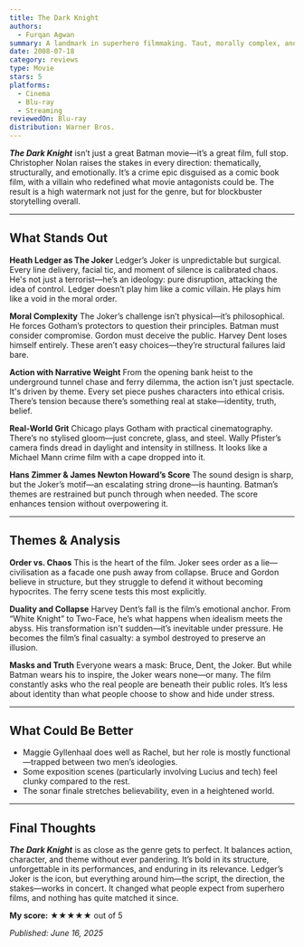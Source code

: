 ```yaml
---
title: The Dark Knight
authors:
  - Furqan Agwan
summary: A landmark in superhero filmmaking. Taut, morally complex, and anchored by Heath Ledger’s unforgettable Joker, The Dark Knight is still the genre’s gold standard.
date: 2008-07-18
category: reviews
type: Movie
stars: 5
platforms:
  - Cinema
  - Blu-ray
  - Streaming
reviewedOn: Blu-ray
distribution: Warner Bros.
---
```


_**The Dark Knight**_ isn’t just a great Batman movie—it’s a great film, full stop. Christopher Nolan raises the stakes in every direction: thematically, structurally, and emotionally. It’s a crime epic disguised as a comic book film, with a villain who redefined what movie antagonists could be. The result is a high watermark not just for the genre, but for blockbuster storytelling overall.

---

## What Stands Out

**Heath Ledger as The Joker**
Ledger’s Joker is unpredictable but surgical. Every line delivery, facial tic, and moment of silence is calibrated chaos. He's not just a terrorist—he’s an ideology: pure disruption, attacking the idea of control. Ledger doesn’t play him like a comic villain. He plays him like a void in the moral order.

**Moral Complexity**
The Joker’s challenge isn’t physical—it’s philosophical. He forces Gotham’s protectors to question their principles. Batman must consider compromise. Gordon must deceive the public. Harvey Dent loses himself entirely. These aren’t easy choices—they’re structural failures laid bare.

**Action with Narrative Weight**
From the opening bank heist to the underground tunnel chase and ferry dilemma, the action isn't just spectacle. It's driven by theme. Every set piece pushes characters into ethical crisis. There’s tension because there’s something real at stake—identity, truth, belief.

**Real-World Grit**
Chicago plays Gotham with practical cinematography. There’s no stylised gloom—just concrete, glass, and steel. Wally Pfister’s camera finds dread in daylight and intensity in stillness. It looks like a Michael Mann crime film with a cape dropped into it.

**Hans Zimmer & James Newton Howard’s Score**
The sound design is sharp, but the Joker’s motif—an escalating string drone—is haunting. Batman’s themes are restrained but punch through when needed. The score enhances tension without overpowering it.

---

## Themes & Analysis

**Order vs. Chaos**
This is the heart of the film. Joker sees order as a lie—civilisation as a facade one push away from collapse. Bruce and Gordon believe in structure, but they struggle to defend it without becoming hypocrites. The ferry scene tests this most explicitly.

**Duality and Collapse**
Harvey Dent’s fall is the film’s emotional anchor. From “White Knight” to Two-Face, he’s what happens when idealism meets the abyss. His transformation isn't sudden—it’s inevitable under pressure. He becomes the film’s final casualty: a symbol destroyed to preserve an illusion.

**Masks and Truth**
Everyone wears a mask: Bruce, Dent, the Joker. But while Batman wears his to inspire, the Joker wears none—or many. The film constantly asks who the real people are beneath their public roles. It’s less about identity than what people choose to show and hide under stress.

---

## What Could Be Better

- Maggie Gyllenhaal does well as Rachel, but her role is mostly functional—trapped between two men’s ideologies.
- Some exposition scenes (particularly involving Lucius and tech) feel clunky compared to the rest.
- The sonar finale stretches believability, even in a heightened world.

---

## Final Thoughts

_**The Dark Knight**_ is as close as the genre gets to perfect. It balances action, character, and theme without ever pandering. It’s bold in its structure, unforgettable in its performances, and enduring in its relevance. Ledger’s Joker is the icon, but everything around him—the script, the direction, the stakes—works in concert. It changed what people expect from superhero films, and nothing has quite matched it since.

**My score:** ★★★★★ out of 5

_Published: June 16, 2025_
